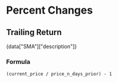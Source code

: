 # Percent Changes

## Trailing Return

<p>{data["SMA"]["description"]}</p>

### Formula

```
(current_price / price_n_days_prior) - 1
```


<br />

<SignalsExample indicator_id="TR" />